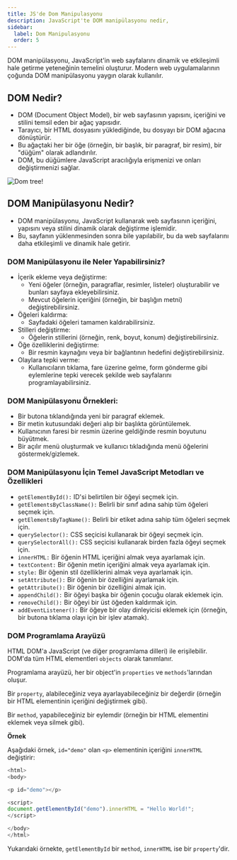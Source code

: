 ```yaml
---
title: JS'de Dom Manipulasyonu
description: JavaScript'te DOM manipülasyonu nedir,
sidebar:
  label: Dom Manipulasyonu
  order: 5
---
```


DOM manipülasyonu, JavaScript'in web sayfalarını dinamik ve etkileşimli hale getirme yeteneğinin temelini oluşturur. Modern web uygulamalarının çoğunda DOM manipülasyonu yaygın olarak kullanılır.

## DOM Nedir?

- DOM (Document Object Model), bir web sayfasının yapısını, içeriğini ve stilini temsil eden bir ağaç yapısıdır.
- Tarayıcı, bir HTML dosyasını yüklediğinde, bu dosyayı bir DOM ağacına dönüştürür.
- Bu ağaçtaki her bir öğe (örneğin, bir başlık, bir paragraf, bir resim), bir "düğüm" olarak adlandırılır.
- DOM, bu düğümlere JavaScript aracılığıyla erişmenizi ve onları değiştirmenizi sağlar.


![Dom tree!](/src/assets/dom-tree.png "Dom tree")



## DOM Manipülasyonu Nedir?

- DOM manipülasyonu, JavaScript kullanarak web sayfasının içeriğini, yapısını veya stilini dinamik olarak değiştirme işlemidir.
- Bu, sayfanın yüklenmesinden sonra bile yapılabilir, bu da web sayfalarını daha etkileşimli ve dinamik hale getirir.

### DOM Manipülasyonu ile Neler Yapabilirsiniz?

- İçerik ekleme veya değiştirme:
  - Yeni öğeler (örneğin, paragraflar, resimler, listeler) oluşturabilir ve bunları sayfaya ekleyebilirsiniz.
  - Mevcut öğelerin içeriğini (örneğin, bir başlığın metni) değiştirebilirsiniz.
- Öğeleri kaldırma:
  - Sayfadaki öğeleri tamamen kaldırabilirsiniz.
- Stilleri değiştirme:
  - Öğelerin stillerini (örneğin, renk, boyut, konum) değiştirebilirsiniz.
- Öğe özelliklerini değiştirme:
  - Bir resmin kaynağını veya bir bağlantının hedefini değiştirebilirsiniz.
- Olaylara tepki verme:
  - Kullanıcıların tıklama, fare üzerine gelme, form gönderme gibi eylemlerine tepki verecek şekilde web sayfalarını programlayabilirsiniz.

### DOM Manipülasyonu Örnekleri:

- Bir butona tıklandığında yeni bir paragraf eklemek.
- Bir metin kutusundaki değeri alıp bir başlıkta görüntülemek.
- Kullanıcının faresi bir resmin üzerine geldiğinde resmin boyutunu büyütmek.
- Bir açılır menü oluşturmak ve kullanıcı tıkladığında menü öğelerini göstermek/gizlemek.

### DOM Manipülasyonu İçin Temel JavaScript Metodları ve Özellikleri
- `getElementById():` ID'si belirtilen bir öğeyi seçmek için.
- `getElementsByClassName():` Belirli bir sınıf adına sahip tüm öğeleri seçmek için.
- `getElementsByTagName():` Belirli bir etiket adına sahip tüm öğeleri seçmek için.
- `querySelector():` CSS seçicisi kullanarak bir öğeyi seçmek için.
- `querySelectorAll():` CSS seçicisi kullanarak birden fazla öğeyi seçmek için.
- `innerHTML:` Bir öğenin HTML içeriğini almak veya ayarlamak için.
- `textContent:` Bir öğenin metin içeriğini almak veya ayarlamak için.
- `style:` Bir öğenin stil özelliklerini almak veya ayarlamak için.
- `setAttribute():` Bir öğenin bir özelliğini ayarlamak için.
- `getAttribute():` Bir öğenin bir özelliğini almak için.
- `appendChild():` Bir öğeyi başka bir öğenin çocuğu olarak eklemek için.
- `removeChild():` Bir öğeyi bir üst öğeden kaldırmak için.
- `addEventListener():` Bir öğeye bir olay dinleyicisi eklemek için (örneğin, bir butona tıklama olayı için bir işlev atamak).


### DOM Programlama Arayüzü

HTML DOM'a JavaScript (ve diğer programlama dilleri) ile erişilebilir. DOM'da tüm HTML elementleri `objects` olarak tanımlanır.

Programlama arayüzü, her bir object'in `properties` ve `methods`'larından oluşur.   

Bir `property`, alabileceğiniz veya ayarlayabileceğiniz bir değerdir (örneğin bir HTML elementinin içeriğini değiştirmek gibi).

Bir `method`, yapabileceğiniz bir eylemdir (örneğin bir HTML elementini eklemek veya silmek gibi).

**Örnek**

Aşağıdaki örnek, `id="demo"` olan `<p>` elementinin içeriğini `innerHTML` değiştirir:

```js
<html>
<body>

<p id="demo"></p>

<script>
document.getElementById("demo").innerHTML = "Hello World!";
</script>

</body>
</html>
```
Yukarıdaki örnekte, `getElementById` bir `method`, `innerHTML` ise bir `property`'dir.